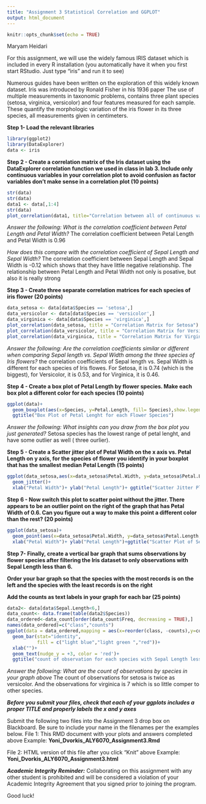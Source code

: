 ```yaml
---
title: "Assignment 3 Statistical Correlation and GGPLOT"
output: html_document
---
```


```r
knitr::opts_chunk$set(echo = TRUE)
```

Maryam Heidari

For this assignment, we will use the widely famous IRIS dataset which is included in every R installation (you automatically have it when you first start RStudio. Just type "iris" and run it to see)

Numerous guides have been written on the exploration of this widely known dataset. Iris was introduced by Ronald Fisher in his 1936 paper The use of multiple measurements in taxonomic problems, contains three plant species (setosa, virginica, versicolor) and four features measured for each sample. These quantify the morphologic variation of the iris flower in its three species, all measurements given in centimeters.



**Step 1- Load the relevant libraries**

```r
library(ggplot2)
library(DataExplorer)
data <- iris
```

**Step 2 - Create a correlation matrix of the Iris dataset using the DataExplorer correlation function we used in class in lab 3. Include only continuous variables in your correlation plot to avoid confusion as factor variables don't make sense in a correlation plot (10 points)**

```r
str(data)
str(data)
data1 <- data[,1:4]
str(data)
plot_correlation(data1, title="Correlation between all of continuous variables")
```

*Answer the following: What is the correlation coefficient between Petal Length and Petal Width?* 
The correlation coefficient between Petal Length and Petal Width is 0.96

*How does this compare with the correlation coefficient of Sepal Length and Sepal Width?*
The correlation coefficient between Sepal Length and Sepal Width is -0.12 which shows that they have little negative relationship. The relationship between Petal Length and Petal Width not only is posative, but also it is really strong

**Step 3 - Create three separate correlation matrices for each species of iris flower (20 points)**

```r
data_setosa <- data[data$Species == 'setosa',]
data_versicolor <- data[data$Species == 'versicolor',]
data_virginica <- data[data$Species == 'virginica',]
plot_correlation(data_setosa, title = "Correlation Matrix for Setosa")
plot_correlation(data_versicolor, title = "Correlation Matrix for Versicolor")
plot_correlation(data_virginica, title = "Correlation Matrix for Virginica")
```
*Answer the following: Are the correlation coefficients similar or different when comparing Sepal length*
*vs. Sepal Width among the three species of Iris flowers?*
the correlation coefficients of Sepal length vs. Sepal Width is different for each species of Iris flowes. For Setosa, it is 0.74 (which is the biggest), for Versicolor, it is 0.53, and for Virginica, it is 0.46.

**Step 4 - Create a box plot of Petal Length by flower species. Make each box plot a different color for each species (10 points)**

```r
ggplot(data)+
  geom_boxplot(aes(x=Species, y=Petal.Length, fill= Species),show.legend = FALSE)+
  ggtitle("Box Plot of Petal Lenght for each Flower Species")
```

*Answer the following: What insights can you draw from the box plot you just generated?*
Setosa species has the lowest range of petal lenght, and have some outlier as well ( three ourlier). 

**Step 5 - Create a Scatter jitter plot of Petal Width on the x axis vs. Petal Length on y axis, for the species of flower you identify in your boxplot that has the smallest median Petal Length (15 points)**

```r
ggplot(data_setosa,aes(x=data_setosa$Petal.Width, y=data_setosa$Petal.Length), )+
  geom_jitter()+
  xlab("Petal Width")+ ylab("Petal Length")+ ggtitle("Scatter Jitter Plot of Setosa")
```

**Step 6 - Now switch this plot to scatter point without the jitter. There appears to be an outlier point on the right of the graph that has Petal Width of 0.6. Can you figure out a way to make this point a different color than the rest? (20 points)**

```r
ggplot(data_setosa)+
  geom_point(aes(x=data_setosa$Petal.Width, y=data_setosa$Petal.Length, color=data_setosa$Petal.Width>0.59), show.legend = FALSE)+
  xlab("Petal Width")+ ylab("Petal Length")+ggtitle("Scatter Plot of Setosa")
```

**Step 7- Finally, create a vertical bar graph that sums observations by flower species after filtering the Iris dataset to only observations with Sepal Length less than 6.** 

**Order your bar graph so that the species with the most records is on the left and the species with the least records is on the right**

**Add the counts as text labels in your graph for each bar (25 points)**

```r
data2<- data[data$Sepal.Length<6,]
data_count<- data.frame(table(data2$Species))
data_ordered<-data_count[order(data_count$Freq, decreasing = TRUE),]
names(data_ordered)=c("class","counts")
ggplot(data = data_ordered,mapping = aes(x=reorder(class, -counts),y=counts,label = counts))+
  geom_bar(stat="identity",
           fill = c("light blue","light green ","red"))+
  xlab("")+
  geom_text(nudge_y = +3, color = 'red')+
  ggtitle("count of observation for each species with Sepal Length less than 6 ")
```

*Answer the following: What are the count of observations by species in your graph above*
The count of observations for setosa is twice as versicolor. And the observations for virginica is 7 which is so little comper to other species. 



***Before you submit your files, check that each of your ggplots includes a proper TITLE and properly labels the x and y axes*** 

Submit the following two files into the Assignment 3 drop box on Blackboard. Be sure to include your name in the filenames per the examples below.
File 1: This RMD document with your plots and answers completed above
Example: **Yoni_Dvorkis_ALY6070_Assignment3.Rmd**

File 2: HTML version of this file after you click "Knit" above
Example: **Yoni_Dvorkis_ALY6070_Assignment3.html**



***Academic Integrity Reminder:***
Collaborating on this assignment with any other student is prohibited and will be considered a violation of your Academic Integrity Agreement that you signed prior to joining the program.

Good luck!
